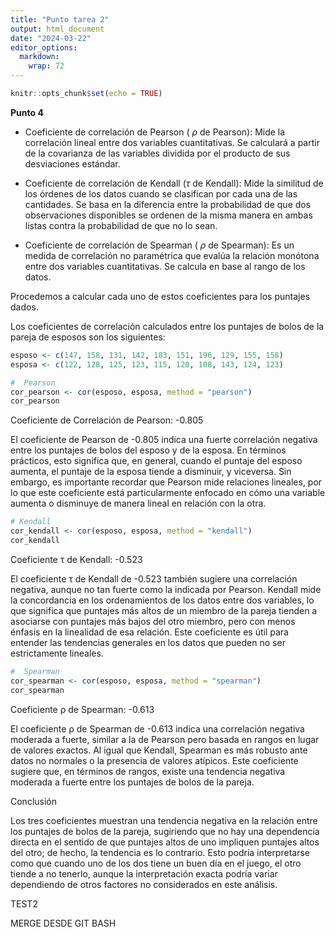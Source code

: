 ---
title: "Punto tarea 2"
output: html_document
date: "2024-03-22"
editor_options: 
  markdown: 
    wrap: 72
---

```{r setup, include=FALSE}
knitr::opts_chunk$set(echo = TRUE)
```

**Punto 4**

-   Coeficiente de correlación de Pearson ( $ρ$ de Pearson): Mide la
    correlación lineal entre dos variables cuantitativas. Se calculará a
    partir de la covarianza de las variables dividida por el producto de
    sus desviaciones estándar.

-   Coeficiente de correlación de Kendall ($\tau$ de Kendall): Mide la
    similitud de los órdenes de los datos cuando se clasifican por cada
    una de las cantidades. Se basa en la diferencia entre la
    probabilidad de que dos observaciones disponibles se ordenen de la
    misma manera en ambas listas contra la probabilidad de que no lo
    sean.

-   Coeficiente de correlación de Spearman ( $ρ$ de Spearman): Es un
    medida de correlación no paramétrica que evalúa la relación monótona
    entre dos variables cuantitativas. Se calcula en base al rango de
    los datos.

Procedemos a calcular cada uno de estos coeficientes para los puntajes
dados.

Los coeficientes de correlación calculados entre los puntajes de bolos
de la pareja de esposos son los siguientes:

```{r}
esposo <- c(147, 158, 131, 142, 183, 151, 196, 129, 155, 158)
esposa <- c(122, 128, 125, 123, 115, 120, 108, 143, 124, 123)

#  Pearson
cor_pearson <- cor(esposo, esposa, method = "pearson")
cor_pearson

```

Coeficiente de Correlación de Pearson: -0.805

El coeficiente de Pearson de -0.805 indica una fuerte correlación
negativa entre los puntajes de bolos del esposo y de la esposa. En
términos prácticos, esto significa que, en general, cuando el puntaje
del esposo aumenta, el puntaje de la esposa tiende a disminuir, y
viceversa. Sin embargo, es importante recordar que Pearson mide
relaciones lineales, por lo que este coeficiente está particularmente
enfocado en cómo una variable aumenta o disminuye de manera lineal en
relación con la otra.

```{r}
# Kendall
cor_kendall <- cor(esposo, esposa, method = "kendall")
cor_kendall

```

Coeficiente τ de Kendall: -0.523

El coeficiente τ de Kendall de -0.523 también sugiere una correlación
negativa, aunque no tan fuerte como la indicada por Pearson. Kendall
mide la concordancia en los ordenamientos de los datos entre dos
variables, lo que significa que puntajes más altos de un miembro de la
pareja tienden a asociarse con puntajes más bajos del otro miembro, pero
con menos énfasis en la linealidad de esa relación. Este coeficiente es
útil para entender las tendencias generales en los datos que pueden no
ser estrictamente lineales.

```{r}
#  Spearman
cor_spearman <- cor(esposo, esposa, method = "spearman")
cor_spearman

```

Coeficiente ρ de Spearman: -0.613

El coeficiente ρ de Spearman de -0.613 indica una correlación negativa
moderada a fuerte, similar a la de Pearson pero basada en rangos en
lugar de valores exactos. Al igual que Kendall, Spearman es más robusto
ante datos no normales o la presencia de valores atípicos. Este
coeficiente sugiere que, en términos de rangos, existe una tendencia
negativa moderada a fuerte entre los puntajes de bolos de la pareja.

Conclusión

Los tres coeficientes muestran una tendencia negativa en la relación
entre los puntajes de bolos de la pareja, sugiriendo que no hay una
dependencia directa en el sentido de que puntajes altos de uno impliquen
puntajes altos del otro; de hecho, la tendencia es lo contrario. Esto
podría interpretarse como que cuando uno de los dos tiene un buen día en
el juego, el otro tiende a no tenerlo, aunque la interpretación exacta
podría variar dependiendo de otros factores no considerados en este
análisis.


TEST2

MERGE DESDE GIT BASH
